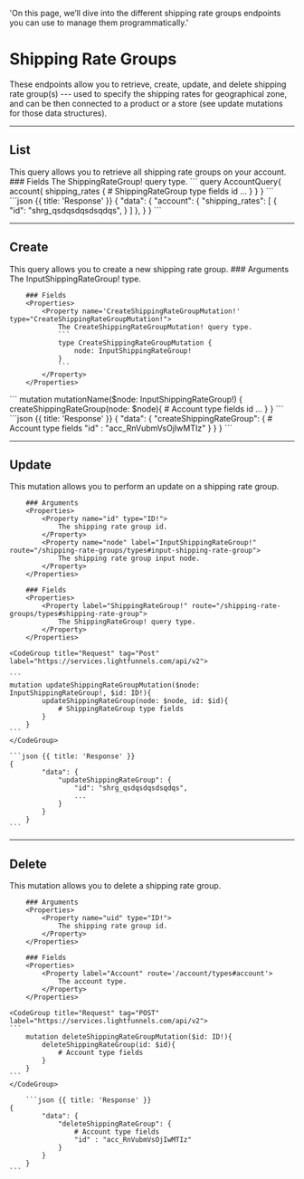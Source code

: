   'On this page, we’ll dive into the different shipping rate groups endpoints you can use to manage them programmatically.'

# Shipping Rate Groups

These endpoints allow you to retrieve, create, update, and delete shipping rate group(s) --- used to specify the shipping rates for geographical zone, and can be then connected to a product or a store (see update mutations for those data structures).

---

## List

<Row>
  <Col>
    This query allows you to retrieve all shipping rate groups on your account.
		### Fields 
		<Properties>	
			<Property label="[ShippingRateGroup!]!" route="/shipping-rate-groups/types#shipping-rate-group">
				The ShippingRateGroup! query type.
			</Property>
		</Properties>	

  </Col>
  <Col sticky>
    <CodeGroup title="Request" tag="POST" label="https://services.lightfunnels.com/api/v2">
			```
			query AccountQuery{
				account{
					shipping_rates {
						# ShippingRateGroup type fields
						id
						...
					}
				}
			}
    	```
    </CodeGroup>
    ```json {{ title: 'Response' }}
    {
			"data": {
				"account": {
					"shipping_rates": [
						{
							"id": "shrg_qsdqsdqsdsqdqs",
						}
					]
				},
			}
		}
    ```
  </Col>
</Row>

---

## Create

<Row>
  <Col>
    This query allows you to create a new shipping rate group.
		### Arguments 
		<Properties> 
			<Property label="InputShippingRateGroup!" route="/shipping-rate-groups/types#input-shipping-rate-group">
				The InputShippingRateGroup! type.
			</Property>
		</Properties>	

		### Fields 
		<Properties>	
			<Property name='CreateShippingRateGroupMutation!' type="CreateShippingRateGroupMutation!">
				The CreateShippingRateGroupMutation! query type.
				```
				type CreateShippingRateGroupMutation {
					node: InputShippingRateGroup!
				}
				```
			</Property>
		</Properties>	
		
  </Col>
  <Col sticky>
    <CodeGroup title="Request" tag="POST" label="https://services.lightfunnels.com/api/v2">
			```
			mutation mutationName($node: InputShippingRateGroup!) {
				createShippingRateGroup(node: $node){
					# Account type fields
					id
					...
				}
			}
			```
    </CodeGroup>
    ```json {{ title: 'Response' }}
    {
			"data": {
				"createShippingRateGroup": {
					# Account type fields
                    "id" : "acc_RnVubmVsOjIwMTIz"
				}
			}
		}
    ```
  </Col>
</Row>

---

## Update

<Row>
  <Col>
    This mutation allows you to perform an update on a shipping rate group.

		### Arguments 
		<Properties> 
			<Property name="id" type="ID!">
				The shipping rate group id.
			</Property>
			<Property name="node" label="InputShippingRateGroup!" route="/shipping-rate-groups/types#input-shipping-rate-group">
				The shipping rate group input node.
			</Property>
		</Properties>

		### Fields 
		<Properties>	
			<Property label="ShippingRateGroup!" route="/shipping-rate-groups/types#shipping-rate-group">
				The ShippingRateGroup! query type.
			</Property>
		</Properties>

  </Col>
  <Col sticky>

    <CodeGroup title="Request" tag="Post" label="https://services.lightfunnels.com/api/v2">

    ```
    mutation updateShippingRateGroupMutation($node: InputShippingRateGroup!, $id: ID!){
			updateShippingRateGroup(node: $node, id: $id){
				# ShippingRateGroup type fields
			}
		}
    ```
    </CodeGroup>

    ```json {{ title: 'Response' }}
    {
			"data": {
				"updateShippingRateGroup": {
					"id": "shrg_qsdqsdqsdsqdqs",
					...
				}
			}
		}
    ```

  </Col>
</Row>

---

## Delete

<Row>
  <Col>
    This mutation allows you to delete a shipping rate group.

		### Arguments 
		<Properties> 
			<Property name="uid" type="ID!">
				The shipping rate group id.
			</Property>
		</Properties>

		### Fields 
		<Properties>	
			<Property label="Account" route='/account/types#account'>
				The account type.
			</Property>
		</Properties>
  </Col>
  <Col sticky>

    <CodeGroup title="Request" tag="POST" label="https://services.lightfunnels.com/api/v2">
    ```
		mutation deleteShippingRateGroupMutation($id: ID!){
			deleteShippingRateGroup(id: $id){
				# Account type fields
			}
		}
    ```
    </CodeGroup>

		```json {{ title: 'Response' }}
    {
			"data": {
				"deleteShippingRateGroup": {
					# Account type fields
                    "id" : "acc_RnVubmVsOjIwMTIz"
				}
			}
		}
    ```
  </Col>
</Row>